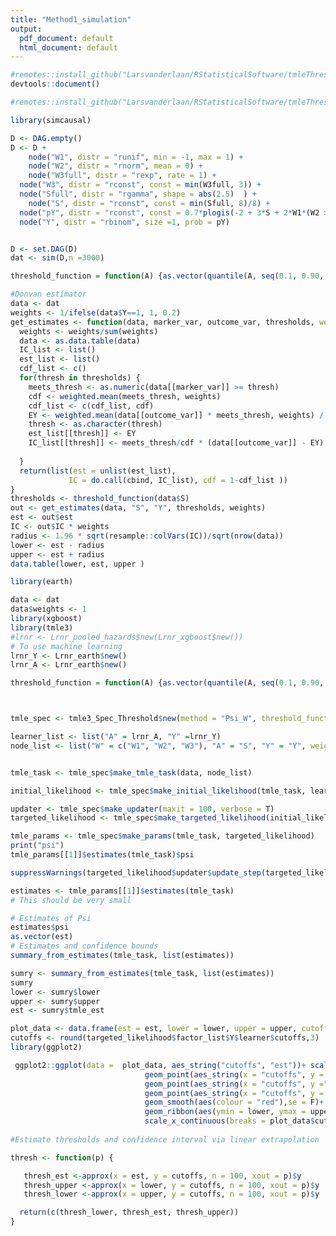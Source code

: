 ```yaml
---
title: "Method1_simulation"
output:
  pdf_document: default
  html_document: default
---
```


```r
#remotes::install_github("Larsvanderlaan/RStatisticalSoftware/tmleThresh")
devtools::document()
```


```r

#remotes::install_github("Larsvanderlaan/RStatisticalSoftware/tmleThresh")
```



```r
library(simcausal)

D <- DAG.empty()
D <- D +
    node("W1", distr = "runif", min = -1, max = 1) +
    node("W2", distr = "rnorm", mean = 0) +
    node("W3full", distr = "rexp", rate = 1) +
  node("W3", distr = "rconst", const = min(W3full, 3)) +
  node("Sfull", distr = "rgamma", shape = abs(2.5)  ) +
    node("S", distr = "rconst", const = min(Sfull, 8)/8) +
  node("pY", distr = "rconst", const = 0.7*plogis(-2 + 3*S + 2*W1*(W2 >0) - 2*W2*(W1>0) + W3 * (S-0.1) - 2*sin(W2) - W3*cos(W1))) +
  node("Y", distr = "rbinom", size =1, prob = pY)


D <- set.DAG(D)
dat <- sim(D,n =3000)

```




```r
threshold_function = function(A) {as.vector(quantile(A, seq(0.1, 0.90, length.out = 7)))}

#Donvan estimator
data <- dat
weights <- 1/ifelse(data$Y==1, 1, 0.2)
get_estimates <- function(data, marker_var, outcome_var, thresholds, weights = rep(1, nrow(data))) {
  weights <- weights/sum(weights)
  data <- as.data.table(data)
  IC_list <- list()
  est_list <- list()
  cdf_list <- c()
  for(thresh in thresholds) {
    meets_thresh <- as.numeric(data[[marker_var]] >= thresh) 
    cdf <- weighted.mean(meets_thresh, weights)
    cdf_list <- c(cdf_list, cdf)
    EY <- weighted.mean(data[[outcome_var]] * meets_thresh, weights) / cdf
    thresh <- as.character(thresh)
    est_list[[thresh]] <- EY
    IC_list[[thresh]] <- meets_thresh/cdf * (data[[outcome_var]] - EY)
    
  }
  return(list(est = unlist(est_list),
             IC = do.call(cbind, IC_list), cdf = 1-cdf_list ))
}
thresholds <- threshold_function(data$S)
out <- get_estimates(data, "S", "Y", thresholds, weights)
est <- out$est
IC <- out$IC * weights
radius <- 1.96 * sqrt(resample::colVars(IC))/sqrt(nrow(data))
lower <- est - radius
upper <- est + radius
data.table(lower, est, upper )
```




```r
library(earth)

data <- dat
data$weights <- 1
library(xgboost)
library(tmle3)
#lrnr <- Lrnr_pooled_hazards$new(Lrnr_xgboost$new())
# To use machine learning
lrnr_Y <- Lrnr_earth$new()
lrnr_A <- Lrnr_earth$new()

threshold_function = function(A) {as.vector(quantile(A, seq(0.1, 0.90, length.out = 7)))}



tmle_spec <- tmle3_Spec_Threshold$new(method = "Psi_W", threshold_function =threshold_function, cv = F)

learner_list <- list("A" = lrnr_A, "Y" =lrnr_Y)
node_list <- list("W" = c("W1", "W2", "W3"), "A" = "S", "Y" = "Y", weights = "weights")


tmle_task <- tmle_spec$make_tmle_task(data, node_list)

initial_likelihood <- tmle_spec$make_initial_likelihood(tmle_task, learner_list)

updater <- tmle_spec$make_updater(maxit = 100, verbose = T)
targeted_likelihood <- tmle_spec$make_targeted_likelihood(initial_likelihood, updater)

tmle_params <- tmle_spec$make_params(tmle_task, targeted_likelihood)
print("psi")
tmle_params[[1]]$estimates(tmle_task)$psi

suppressWarnings(targeted_likelihood$updater$update_step(targeted_likelihood, tmle_task))
```





```r
estimates <- tmle_params[[1]]$estimates(tmle_task)
# This should be very small

# Estimates of Psi
estimates$psi
as.vector(est)
# Estimates and confidence bounds
summary_from_estimates(tmle_task, list(estimates))
```





```r
sumry <- summary_from_estimates(tmle_task, list(estimates))
sumry
lower <- sumry$lower
upper <- sumry$upper
est <- sumry$tmle_est

plot_data <- data.frame(est = est, lower = lower, upper = upper, cutoffs = round(targeted_likelihood$factor_list$Y$learner$cutoffs,3))
cutoffs <- round(targeted_likelihood$factor_list$Y$learner$cutoffs,3)
library(ggplot2)

 ggplot2::ggplot(data =  plot_data, aes_string("cutoffs", "est"))+ scale_x_continuous(breaks = plot_data$cutoffs) +
                              geom_point(aes_string(x = "cutoffs", y = "est"), legend=  F,   colour=alpha('red')) +
                              geom_point(aes_string(x = "cutoffs", y ="lower"), legend=  F,  colour=alpha('red', 0.2)) +
                              geom_point(aes_string(x = "cutoffs", y = "upper"), legend=  F,  colour=alpha('red', 0.2)) +
                              geom_smooth(aes(colour = "red"),se = F)+
                              geom_ribbon(aes(ymin = lower, ymax = upper), alpha= 0.2, color = NA) +
                              scale_x_continuous(breaks = plot_data$cutoffs)
 
#Estimate thresholds and confidence interval via linear extrapolation

thresh <- function(p) {

   thresh_est <-approx(x = est, y = cutoffs, n = 100, xout = p)$y
   thresh_upper <-approx(x = lower, y = cutoffs, n = 100, xout = p)$y
   thresh_lower <-approx(x = upper, y = cutoffs, n = 100, xout = p)$y

  return(c(thresh_lower, thresh_est, thresh_upper))
}


```








